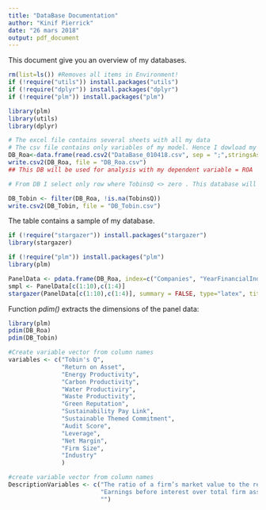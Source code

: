 ```yaml
---
title: "DataBase Documentation"
author: "Kinif Pierrick"
date: "26 mars 2018"
output: pdf_document
---
```


This document give you an overview of my databases.



```r
rm(list=ls()) #Removes all items in Environment!
if (!require("utils")) install.packages("utils")
if (!require("dplyr")) install.packages("dplyr")
if (!require("plm")) install.packages("plm")

library(plm)
library(utils)
library(dplyr)

# The excel file contains several sheets with all my data
# The csv file contains only variables of my model. Hence I dowload my DB with read.csv2
DB_Roa<-data.frame(read.csv2("DataBase_010418.csv", sep = ";",stringsAsFactors=FALSE, header = TRUE ))
write.csv2(DB_Roa, file = "DB_Roa.csv")
## This DB will be used for analysis with my dependent variable = ROA

# From DB I select only row where TobinsQ <> zero . This database will be used when my dependent variable = TobinsQ

DB_Tobin <- filter(DB_Roa, !is.na(TobinsQ))
write.csv2(DB_Tobin, file = "DB_Tobin.csv")
```



The table \ref{Smpl} contains a sample of my database.


```r
if (!require("stargazer")) install.packages("stargazer")
library(stargazer)

if (!require("plm")) install.packages("plm")
library(plm)

PanelData <- pdata.frame(DB_Roa, index=c("Companies", "YearFinancialIndicator"))
smpl <- PanelData[c(1:10),c(1:4)]
stargazer(PanelData[c(1:10),c(1:4)], summary = FALSE, type="latex", title = "Sample selection of the data base", label="Smpl", table.placement = "h", digits = 2, header = FALSE) # the agument 'header = FALSE" is really important to remove the citation info of stargazer package"

```



Function *pdim()* extracts the dimensions of the panel data:



```r
library(plm)
pdim(DB_Roa)
pdim(DB_Tobin)
```





```r
#Create variable vector from column names
variables <- c("Tobin's Q",
               "Return on Asset",
               "Energy Productivity",
               "Carbon Productivity",
               "Water Productiviry",
               "Waste Productivity",
               "Green Reputation",
               "Sustainability Pay Link",
               "Sustainable Themed Commitment",
               "Audit Score",
               "Leverage",
               "Net Margin",
               "Firm Size",
               "Industry"
               )

#create variable vector from column names
DescriptionVariables <- c("The ratio of a firm’s market value to the replacement cost of its assets",
                          "Earnings before interest over total firm assets",
                          "")
```

